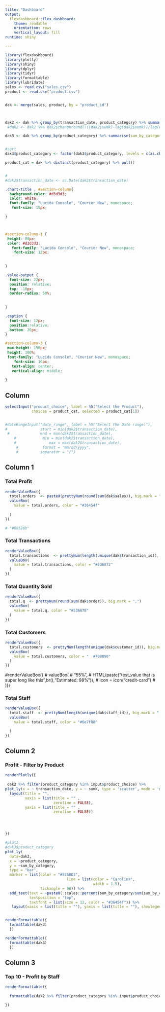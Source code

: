 ---
title: "Dashboard"
output: 
  flexdashboard::flex_dashboard:
    theme: readable
    orientation: rows
    vertical_layout: fill
runtime: shiny

---

```{r setup, include=FALSE}
library(flexdashboard)
library(plotly)
library(shiny)
library(dplyr)
library(tidyr)
library(formattable)
library(lubridate)
sales <- read.csv("sales.csv")
product <- read.csv("product.csv")


dak <- merge(sales, product, by = "product_id")



dak2 <- dak %>% group_by(transaction_date, product_category) %>% summarise(sumk = sum(unit_price*quantity))
 #dak2 <- dak2 %>% dak2$changeround((((dak2$sumk)-lag(dak2$sumk))/lag(dak2$sumk)*100),2)

dak3 <- dak %>% group_by(product_category) %>% summarise(sum_by_category = sum(unit_price*quantity)) %>% arrange(desc(sum_by_category))


#sort 
dak3$product_category <- factor(dak3$product_category, levels = c(as.character(dak3$product_category)))

product_cat = dak %>% distinct(product_category) %>% pull()


#
#dak2$transaction_date <- as.Date(dak2$transaction_date)


```




```{css, echo = FALSE}

.chart-title , #section-column{
  background-color: #d3d3d3;
  color: white;
  font-family: "Lucida Console", "Courier New", monospace;
   font-size: 15px;

}



#section-column-1 {
 height: 80px;
 color: #d3d3d3;
   font-family: "Lucida Console", "Courier New", monospace;
    font-size: 12px;
 
 
}

.value-output {
  font-size: 22px;
  position: relative;
  top: -10px;
  border-radius: 50%;
  
  
}

.caption {
  font-size: 12px;
  position:relative;
  bottom: 20px; 
}

#section-column-3 {
 max-height: 150px;
 height: 100%;
 font-family: "Lucida Console", "Courier New", monospace;
    font-size: 10px;
   text-align: center;
   vertical-align: middle;
 
}


```



Column {.sidebar}
--------------------------------------------------------------------------

```{r}
selectInput("product_choice", label = h5("Select the Product"), 
            choices = product_cat, selected = product_cat[1])


#dateRangeInput("date_range", label = h5("Select the Date range:"),
#               start = min(dak2$transaction_date),
 #              end = max(dak2$transaction_date),
    #            min = min(dak2$transaction_date), 
    #               max = max(dak2$transaction_date),
     #           format = "mm/dd/yyyy",
     #          separator = "/")

```

Column 1
-----------------------------------------------------------------------

### Total Profit

```{r}
renderValueBox({
  total.orders  <- paste0(prettyNum(round(sum(dak$sales)), big.mark = ","), "$")
  valueBox(
    value = total.orders, color = "#36454f" 
    
  )
})

# "#08526b"
```

### Total Transactions 

```{r}
renderValueBox({
  total.transactions  <- prettyNum(length(unique(dak$transaction_id)), big.mark = ",")
  valueBox(
    value = total.transactions, color = "#536872"
  )
})

```

### Total Quantity Sold 

```{r}
renderValueBox({
  total.q  <- prettyNum(round(sum(dak$order)), big.mark = ",")
  valueBox(
    value = total.q, color = "#536878"
  )
})

```

### Total Customers 

```{r}
renderValueBox({
  total.customers  <- prettyNum(length(unique(dak$customer_id)), big.mark = ",")
  valueBox(
    value = total.customers, color = "	#708090"
  )
})

```

#renderValueBox({
#    valueBox( #     "55%",
#      HTML(paste("test_value that is super long like this",br(),"Estimated: 98%")),
#     icon = icon("credit-card")
#    )})
  


### Total Staff

```{r}
renderValueBox({
  total.staff  <- prettyNum(length(unique(dak$staff_id)), big.mark = ",")
  valueBox(
    value = total.staff, color = "#6e7f80"

  )
})

```


Column 2 
-----------------------------------------------------------------------

### Profit - Filter by Product                         

```{r}
renderPlotly({
  
 dak2 %>% filter(product_category %in% input$product_choice) %>%
plot_ly(x = ~ transaction_date, y = ~ sumk, type = 'scatter', mode = 'markers+lines',  line = list(color = "#57A0D3", width = 4), fill = 'tozeroy') %>%
  layout(title = "",
         xaxis = list(title = "" ,
                      zeroline = FALSE),
         yaxis = list(title = "" ,
                      zeroline = FALSE))




})
```



```{r}
#plot2
#dak3$product_category
plot_ly(
  data=dak3,
  x = ~product_category,
  y = ~sum_by_category,
  type = "bar", 
  marker = list(color = "#57A0D3",
                            line = list(color = "Carolina",
                                        width = 1.5),
                tickangle = 90)) %>%
  add_text(text = ~paste0( scales::percent(sum_by_category/sum(sum_by_category))), 
           textposition = "top", 
           textfont = list(size = 12, color = "#36454f")) %>%
   layout(xaxis = list(title = ""), yaxis = list(title = ""), showlegend = FALSE)



```



```{r}
renderFormattable({
  formattable(dak3)
  })

```




```{r}
renderFormattable({
  formattable(dak3)
  })

```



Column 3
-----------------------------------------------------------------------
 
### Top 10 - Profit by Staff

```{r}
renderFormattable({
  
  formattable(dak2 %>% filter(product_category %in% input$product_choice) %>% spread(transaction_date,  sumk), align = c("l",rep("r", NCOL(dak2) - 3)))

})

```
